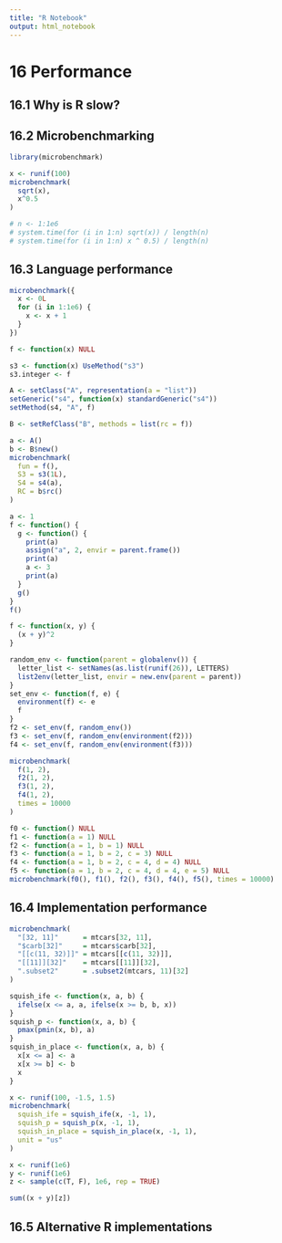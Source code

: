 ```yaml
---
title: "R Notebook"
output: html_notebook
---
```


# 16 Performance

## 16.1 Why is R slow?

## 16.2 Microbenchmarking

```r
library(microbenchmark)
```

```r
x <- runif(100)
microbenchmark(
  sqrt(x),
  x^0.5
)
```

```r
# n <- 1:1e6
# system.time(for (i in 1:n) sqrt(x)) / length(n)
# system.time(for (i in 1:n) x ^ 0.5) / length(n)
```

## 16.3 Language performance

```r
microbenchmark({
  x <- 0L
  for (i in 1:1e6) {
    x <- x + 1
  }
})
```

```r
f <- function(x) NULL

s3 <- function(x) UseMethod("s3")
s3.integer <- f

A <- setClass("A", representation(a = "list"))
setGeneric("s4", function(x) standardGeneric("s4"))
setMethod(s4, "A", f)

B <- setRefClass("B", methods = list(rc = f))

a <- A()
b <- B$new()
microbenchmark(
  fun = f(),
  S3 = s3(1L),
  S4 = s4(a),
  RC = b$rc()
)
```

```r
a <- 1
f <- function() {
  g <- function() {
    print(a)
    assign("a", 2, envir = parent.frame())
    print(a)
    a <- 3
    print(a)
  }
  g()
}
f()
```

```r
f <- function(x, y) {
  (x + y)^2
}

random_env <- function(parent = globalenv()) {
  letter_list <- setNames(as.list(runif(26)), LETTERS)
  list2env(letter_list, envir = new.env(parent = parent))
}
set_env <- function(f, e) {
  environment(f) <- e
  f
}
f2 <- set_env(f, random_env())
f3 <- set_env(f, random_env(environment(f2)))
f4 <- set_env(f, random_env(environment(f3)))

microbenchmark(
  f(1, 2),
  f2(1, 2),
  f3(1, 2),
  f4(1, 2),
  times = 10000
)
```

```r
f0 <- function() NULL
f1 <- function(a = 1) NULL
f2 <- function(a = 1, b = 1) NULL
f3 <- function(a = 1, b = 2, c = 3) NULL
f4 <- function(a = 1, b = 2, c = 4, d = 4) NULL
f5 <- function(a = 1, b = 2, c = 4, d = 4, e = 5) NULL
microbenchmark(f0(), f1(), f2(), f3(), f4(), f5(), times = 10000)
```

## 16.4 Implementation performance

```r
microbenchmark(
  "[32, 11]"      = mtcars[32, 11],
  "$carb[32]"     = mtcars$carb[32],
  "[[c(11, 32)]]" = mtcars[[c(11, 32)]],
  "[[11]][32]"    = mtcars[[11]][32],
  ".subset2"      = .subset2(mtcars, 11)[32]
)
```

```r
squish_ife <- function(x, a, b) {
  ifelse(x <= a, a, ifelse(x >= b, b, x))
}
squish_p <- function(x, a, b) {
  pmax(pmin(x, b), a)
}
squish_in_place <- function(x, a, b) {
  x[x <= a] <- a
  x[x >= b] <- b
  x
}

x <- runif(100, -1.5, 1.5)
microbenchmark(
  squish_ife = squish_ife(x, -1, 1),
  squish_p = squish_p(x, -1, 1),
  squish_in_place = squish_in_place(x, -1, 1),
  unit = "us"
)
```

```r
x <- runif(1e6)
y <- runif(1e6)
z <- sample(c(T, F), 1e6, rep = TRUE)

sum((x + y)[z])
```

## 16.5 Alternative R implementations
